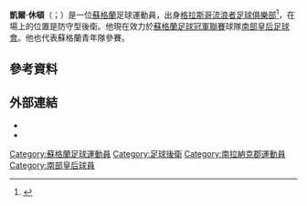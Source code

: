 '''凱爾·休頓'''（{{lang-en|Kyle Hutton}}；{{bd|1991年|2月5日}}）是一位[[蘇格蘭|蘇格蘭]]足球運動員，出身[[格拉斯哥流浪者足球俱樂部|格拉斯哥流浪者足球俱樂部]]<ref>{{cite web | url=http://sport.stv.tv/football/clubs/rangers/99783-kyle-hutton-wants-to-get-his-rangers-career-off-the-ground-after-loan/ | title=Kyle Hutton wants to get his Rangers career off the ground after loan | accessdate=8 October 2012 | archive-url=https://web.archive.org/web/20160303234028/http://sport.stv.tv/football/clubs/rangers/99783-kyle-hutton-wants-to-get-his-rangers-career-off-the-ground-after-loan/ | archive-date=2016-03-03 | dead-url=yes }}</ref>，在場上的位置是防守型後衛。他現在效力於[[蘇格蘭足球冠軍聯賽|蘇格蘭足球冠軍聯賽]]球隊[[南部皇后足球會|南部皇后足球會]]。他也代表蘇格蘭青年隊參賽。

==參考資料==
{{Reflist}}

==外部連結==
*{{soccerbase|id=52755}}
*{{SFA Profile|id=40080|name=Kyle Hutton (U21)}}

{{DEFAULTSORT:Hutton, Kyle}}
[[Category:蘇格蘭足球運動員|Category:蘇格蘭足球運動員]]
[[Category:足球後衛|Category:足球後衛]]
[[Category:南拉納克郡運動員|Category:南拉納克郡運動員]]
[[Category:南部皇后球員|Category:南部皇后球員]]